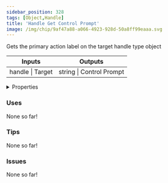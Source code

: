 ```yaml
---
sidebar_position: 328
tags: [Object,Handle]
title: 'Handle Get Control Prompt'
image: /img/chip/9af47a88-a066-4923-928d-50a8ff99eaaa.svg
---
```


Gets the primary action label on the target handle type object



<IChip uuid="9af47a88-a066-4923-928d-50a8ff99eaaa"/>

<table><thead><tr><th>Inputs</th><th>Outputs</th></tr></thead><tbody><tr><td>handle | Target</td><td>string | Control Prompt</td></tr></tbody></table>

<details>
  <summary>Properties</summary>
  <div>
    <div>
    <table>
      <tbody>
        <tr>
          <td>Is beta required?</td>
          <td>No</td>
        </tr>
        <tr>
          <td>Is chip a trolling risk?</td>
          <td>No</td>
        </tr>
        <tr>
          <td>Is chip a role assignment risk?</td>
          <td>No</td>
        </tr>
        <tr>
          <td>Chip UUID</td>
          <td>9af47a88-a066-4923-928d-50a8ff99eaaa</td>
        </tr>
        <tr>
          <td>Room availability</td>
          <td>Available everywhere</td>
        </tr>
      </tbody>
    </table>
    </div>
  </div>
</details>

### Uses

None so far!

### Tips

None so far!

### Issues

None so far!